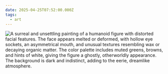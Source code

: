 ```yaml
---
date: 2025-04-25T07:52:00.000Z
tags:
  - art
---
```

![A surreal and unsettling painting of a humanoid figure with distorted facial features. The face appears melted or deformed, with hollow eye sockets, an asymmetrical mouth, and unusual textures resembling wax or decaying organic matter. The color palette includes muted greens, browns, and hints of white, giving the figure a ghostly, otherworldly appearance. The background is dark and indistinct, adding to the eerie, dreamlike atmosphere.](/assets/art/20250425-but-in-fact.jpg "Painting by Adolfo Bimer")